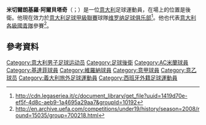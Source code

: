 '''米切爾朗基羅·阿爾貝塔奇'''（{{lang-it|Michelangelo Albertazzi}}；{{bd|1991年|1月7日}}）是一位[[意大利|意大利]]足球運動員，在場上的位置是後衛。他現在效力於[[意大利足球甲級聯賽|意大利足球甲級聯賽]]球隊[[维罗纳足球俱乐部|维罗纳足球俱乐部]]<ref>http://cdn.legaseriea.it/c/document_library/get_file?uuid=1419d70e-ef5f-4d8c-aeb9-1a4695a29aa7&groupId=10192{{dead link|date=2018年1月 |bot=InternetArchiveBot |fix-attempted=yes }}</ref>。他也代表[[意大利國家足球隊|意大利各級國青隊]]參賽<ref>http://en.archive.uefa.com/competitions/under19/history/season=2008/round=15035/group=700218.html{{Dead link|date=2018年6月 |bot=InternetArchiveBot |fix-attempted=no }}</ref>。

==參考資料==
{{Reflist}}

{{DEFAULTSORT:Albertazzi, Michelangelo}}
[[Category:意大利男子足球运动员|Category:意大利男子足球运动员]]
[[Category:足球後衛|Category:足球後衛]]
[[Category:AC米蘭球員|Category:AC米蘭球員]]
[[Category:基達菲球員|Category:基達菲球員]]
[[Category:維羅納球員|Category:維羅納球員]]
[[Category:意甲球員|Category:意甲球員]]
[[Category:意乙球员|Category:意乙球员]]
[[Category:義大利旅外足球運動員|Category:義大利旅外足球運動員]]
[[Category:西班牙外籍足球運動員|Category:西班牙外籍足球運動員]]

{{Sport-bio-stub}}
